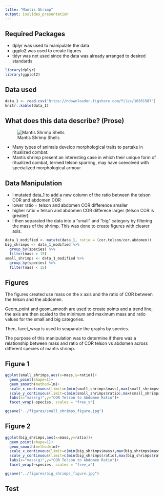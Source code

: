 ```yaml
---
title: "Mantis Shrimp"
output: ioslides_presentation
---
```

## Required Packages

- dplyr was used to manipulate the data
- ggplo2 was used to create figures 
- tidyr was not used since the data was already arranged to desired standards

```r
library(dplyr)
library(ggplot2)
```

## Data used

```r
data_1 <- read.csv("https://ndownloader.figshare.com/files/16851587")
knitr::kable(data_1)

```

## What does this data describe? (Prose)

![Mantis Shrimp Shells](../figures/shells.gif)

- Many types of animals develop morphological traits to partake in ritualized combat.
- Mantis shrimp present an interesting case in which their unique form of ritualized combat, termed telson sparring, may have coevolved with specialized morphological armour.

## Data Manipulation

- I mutated data_1 to add a new column of the ratio between the telson COR and abdomen COR
- lower ratio = telson and abdomen COR difference smaller
- higher ratio = telson and abdomen COR differece larger (telson COR is greater)
- I then separated the data into a "small" and "big" category by filtering the mass of the shrimp. This was done to create figures with clearer axis. 

```r
data_1_modified <- mutate(data_1, ratio = (cor.telson/cor.abdomen))
big_shrimps <- data_1_modified %>%
  group_by(species) %>%
  filter(mass > 15)
small_shrimps <- data_1_modified %>%
  group_by(species) %>%
  filter(mass < 15)
```

## Figures
The figures created use mass on the x axis and the ratio of COR between the telson and the abdomen.

Geom_point and geom_smooth are used to create points and a trend line, the axis are then scaled to the minimum and maximum mass and ratio values for the small and big categories.

Then, facet_wrap is used to seaparate the graphs by species. 

The purpose of this manipulation was to determine if there was a relationship between mass and ratio of COR telson vs abdomen across different species of mantis shrimp. 

## Figure 1 
```r
ggplot(small_shrimps,aes(x=mass,y=ratio))+
  geom_point(shape=1)+
  geom_smooth(method=lm)+
  scale_x_continuous(limit=c(min(small_shrimps$mass),max(small_shrimps$mass)))+
  scale_y_continuous(limit=c(min(small_shrimps$ratio),max(small_shrimps$ratio)))+
  labs(x="mass(g)",y="COR Telson to Abdomen Ratio")+
  facet_wrap(~species, scales = "free_x")

ggsave("../figures/small_shrimps_figure.jpg")
```

## Figure 2
```r
ggplot(big_shrimps,aes(x=mass,y=ratio))+
  geom_point(shape=1)+
  geom_smooth(method=lm)+
  scale_x_continuous(limit=c(min(big_shrimps$mass),max(big_shrimps$mass)))+
  scale_y_continuous(limit=c(min(big_shrimps$ratio),max(big_shrimps$ratio)))+
  labs(x="mass(g)",y="COR Telson to Abdomen Ratio")+
  facet_wrap(~species, scales = "free_x")

ggsave("../figures/big_shrimps_figure.jpg")
```

## Test




